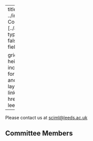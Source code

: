 
---
title: "About Sciml Leeds"
image: ../images/logo.png
listing: 
  id: Commitee
  contents: [../assets/people_processed.yml]
  type: grid
  sort: false
  sort-ui: false
  fields: [image, name,links]
  field-display-names: 
      title: Title

  grid-item-align: center
  image-height: 425px
  grid-columns: 3
  include:
    categories: "committee"
format: 
  html:
    encoding: UTF-8
anchor-sections: false
page-layout: full
about:
  template: jolla
  links:
    - icon: github
      text: Github
      href: https://github.com/sciml-leeds/


---

Please contact us at <a href= "mailto: sciml@leeds.ac.uk"> sciml@leeds.ac.uk </a>

##
## Committee Members
::: {#Commitee}
:::
